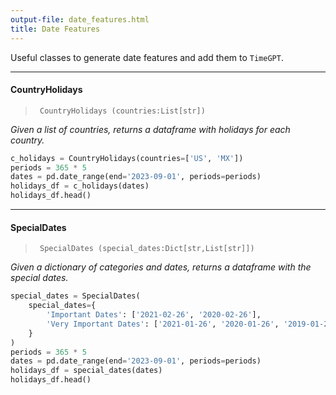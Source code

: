 ```yaml
---
output-file: date_features.html
title: Date Features
---
```



Useful classes to generate date features and add them to `TimeGPT`.

------------------------------------------------------------------------

#### CountryHolidays

> ``` text
>  CountryHolidays (countries:List[str])
> ```

*Given a list of countries, returns a dataframe with holidays for each
country.*

```python
c_holidays = CountryHolidays(countries=['US', 'MX'])
periods = 365 * 5
dates = pd.date_range(end='2023-09-01', periods=periods)
holidays_df = c_holidays(dates)
holidays_df.head()
```

------------------------------------------------------------------------

#### SpecialDates

> ``` text
>  SpecialDates (special_dates:Dict[str,List[str]])
> ```

*Given a dictionary of categories and dates, returns a dataframe with
the special dates.*

```python
special_dates = SpecialDates(
    special_dates={
        'Important Dates': ['2021-02-26', '2020-02-26'],
        'Very Important Dates': ['2021-01-26', '2020-01-26', '2019-01-26']
    }
)
periods = 365 * 5
dates = pd.date_range(end='2023-09-01', periods=periods)
holidays_df = special_dates(dates)
holidays_df.head()
```

